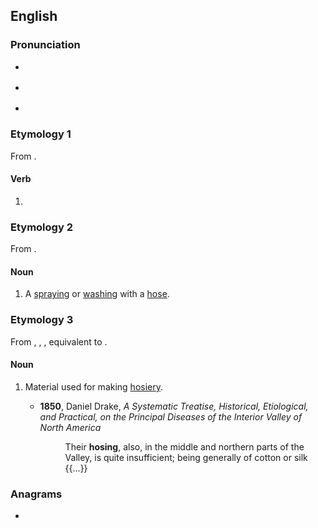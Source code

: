 ==English==

===Pronunciation===
* {{a|RP}} {{IPA|/ˈhəʊzɪŋ/|lang=en}}
* {{a|GA}} {{IPA|/ˈhoʊzɪŋ/|lang=en}}
* {{rhymes|əʊzɪŋ|lang=en}}

===Etymology 1===
From {{suffix|en|hose|ing|pos2=present participle ending}}.

====Verb====
{{head|en|present participle}}

# {{present participle of|hose|lang=en|nocat=1}}

===Etymology 2===
From {{suffix|en|hose|ing|pos2=gerund ending}}.

====Noun====
{{en-noun}}

# A [[spray]]ing or [[wash]]ing with a [[hose]].

===Etymology 3===
From {{inh|en|enm|hosinge}}, {{m|enm|hosiinge}}, {{m|enm|hosiynge}}, equivalent to {{suffix|en|hose|ing}}.

====Noun====
{{en-noun|?}}

# {{lb|en|archaic}} Material used for making [[hosiery]].
#* '''1850''', Daniel Drake, ''A Systematic Treatise, Historical, Etiological, and Practical, on the Principal Diseases of the Interior Valley of North America''
#*: Their '''hosing''', also, in the middle and northern parts of the Valley, is quite insufficient; being generally of cotton or silk {{...}}

===Anagrams===
* {{anagrams|en|a=ghinos|Higson|hongis}}